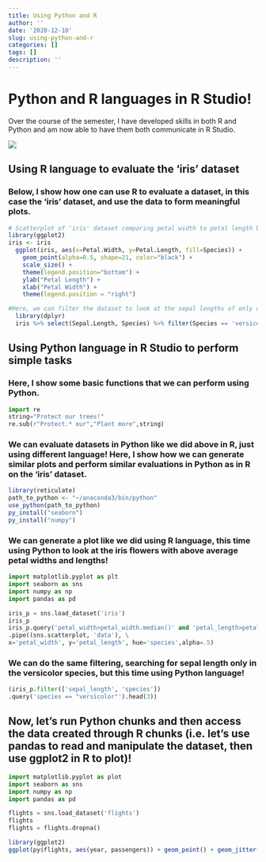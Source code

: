 ```yaml
---
title: Using Python and R
author: ''
date: '2020-12-10'
slug: using-python-and-r
categories: []
tags: []
description: ''
---
```


# Python and R languages in R Studio!
Over the course of the semester, I have developed skills in both R and Python and am now able to have them both communicate in R Studio.

![](/post/2020-12-10-using-python-and-r_files/tree.jpg)

## Using R language to evaluate the 'iris' dataset
### Below, I show how one can use R to evaluate a dataset, in this case the 'iris' dataset, and use the data to form meaningful plots. 
```r
# Scatterplot of 'iris' dataset comparing petal width to petal length by species
library(ggplot2)
iris <- iris
  ggplot(iris, aes(x=Petal.Width, y=Petal.Length, fill=Species)) +
    geom_point(alpha=0.5, shape=21, color="black") +
    scale_size() +
    theme(legend.position="bottom") +
    ylab("Petal Length") +
    xlab("Petal Width") +
    theme(legend.position = "right")

#Here, we can filter the dataset to look at the sepal lengths of only one species using R and 'dplyr' functions
  library(dplyr)
  iris %>% select(Sepal.Length, Species) %>% filter(Species == 'versicolor') %>% head(3)
```


## Using Python language in R Studio to perform simple tasks

### Here, I show some basic functions that we can perform using Python.
```python
import re
string="Protect our trees!"
re.sub(r"Protect.* our","Plant more",string)
```


### We can evaluate datasets in Python like we did above in R, just using different language! Here, I show how we can generate similar plots and perform similar evaluations in Python as in R on the 'iris' dataset.
```r
library(reticulate)
path_to_python <- "~/anaconda3/bin/python"
use_python(path_to_python)
py_install("seaborn")
py_install("numpy")
```

### We can generate a plot like we did using R language, this time using Python to look at the iris flowers with above average petal widths and lengths!
```python
import matplotlib.pyplot as plt
import seaborn as sns
import numpy as np
import pandas as pd

iris_p = sns.load_dataset('iris')
iris_p
iris_p.query('petal_width>petal_width.median()' and 'petal_length>petal_length.median()') \
.pipe((sns.scatterplot, 'data'), \
x='petal_width', y='petal_length', hue='species',alpha=.5)
```

### We can do the same filtering, searching for sepal length only in the versicolor species, but this time using Python language!
```python
(iris_p.filter(['sepal_length', 'species'])
.query('species == "versicolor"').head(3))
```


## Now, let's run Python chunks and then access the data created through R chunks (i.e. let's use pandas to read and manipulate the dataset, then use ggplot2 in R to plot)!

```python
import matplotlib.pyplot as plot
import seaborn as sns
import numpy as np
import pandas as pd

flights = sns.load_dataset('flights')
flights
flights = flights.dropna()
```

```r
library(ggplot2)
ggplot(py$flights, aes(year, passengers)) + geom_point() + geom_jitter()
```

